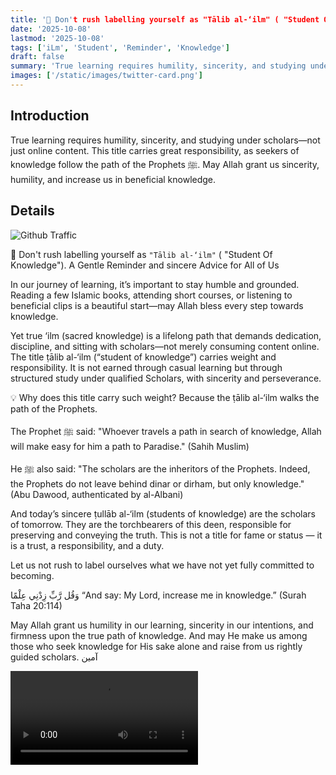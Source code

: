 ```yaml
---
title: '💎 Don't rush labelling yourself as "Tālib al-‘ilm" ( "Student Of Knowledge"). A Gentle Reminder and sincere Advice for All of Us'
date: '2025-10-08'
lastmod: '2025-10-08'
tags: ['iLm', 'Student', 'Reminder', 'Knowledge']
draft: false
summary: 'True learning requires humility, sincerity, and studying under scholars—not just online content. This title carries great responsibility, as seekers of knowledge follow the path of the Prophets ﷺ. May Allah grant us sincerity, humility, and increase us in beneficial knowledge.'
images: ['/static/images/twitter-card.png']
---
```


## Introduction

True learning requires humility, sincerity, and studying under scholars—not just online content. This title carries great responsibility, as seekers of knowledge follow the path of the Prophets ﷺ. May Allah grant us sincerity, humility, and increase us in beneficial knowledge.

<TOCInline toc={props.toc} exclude="Introduction" />

## Details

![Github Traffic](/static/images/img.png)

💎 Don't rush labelling yourself as `"Tālib al-‘ilm"` ( "Student Of Knowledge"). A Gentle Reminder and sincere Advice for All of Us

In our journey of learning, it’s important to stay humble and grounded. Reading a few Islamic books, attending short courses, or listening to beneficial clips is a beautiful start—may Allah bless every step towards knowledge.

Yet true ‘ilm (sacred knowledge) is a lifelong path that demands dedication, discipline, and sitting with scholars—not merely consuming content online. The title ṭālib al-‘ilm (“student of knowledge”) carries weight and responsibility. It is not earned through casual learning but through structured study under qualified Scholars, with sincerity and perseverance.

💡 Why does this title carry such weight?
Because the ṭālib al-‘ilm walks the path of the Prophets. 

The Prophet ﷺ said:
 "Whoever travels a path in search of knowledge, Allah will make easy for him a path to Paradise."
(Sahih Muslim)

He ﷺ also said:
"The scholars are the inheritors of the Prophets. Indeed, the Prophets do not leave behind dinar or dirham, but only knowledge."
(Abu Dawood, authenticated by al-Albani)

And today’s sincere ṭullāb al-‘ilm (students of knowledge) are the scholars of tomorrow. They are the torchbearers of this deen, responsible for preserving and conveying the truth. This is not a title for fame or status — it is a trust, a responsibility, and a duty.

Let us not rush to label ourselves what we have not yet fully committed to becoming.

 
وَقُل رَّبِّ زِدْنِي عِلْمًا
“And say: My Lord, increase me in knowledge.”
(Surah Taha 20:114)

May Allah grant us humility in our learning, sincerity in our intentions, and firmness upon the true path of knowledge. And may He make us among those who seek knowledge for His sake alone and raise from us rightly guided scholars. آمين 

<video controls>
  <source
    src="./static/video/video.mp4"
    type="video/webm"
  />
</video>

